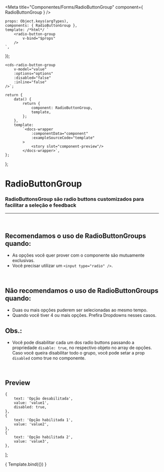 
<Meta
	title="Componentes/Forms/RadioButtonGroup"
	component={ RadioButtonGroup }
/>

	props: Object.keys(argTypes),
	components: { RadioButtonGroup },
	template: /*html*/ `
		<radio-button-group
			v-bind="$props" 
		/>
	`,
});

	<cds-radio-button-group
		v-model="value"
		:options="options"
		:disabled="false"
		:inline="false"
	/>`;

	return {
		data() {
			return {
				component: RadioButtonGroup,
				template,
			};
		},
		template:
			`<docs-wrapper
				:componentData="component"
				:exampleSourceCode="template"				
			>
				<story slot="component-preview"/>
			</docs-wrapper>`,
	};
};

# RadioButtonGroup

### RadioButtonsGroup são radio buttons customizados para facilitar a seleção e feedback
---
<br />

## Recomendamos o uso de RadioButtonGroups quando:
- As opções você quer prover com o componente são mutuamente exclusivas.
- Você precisar utilizar um ```<input type="radio" />```.

<br />

## Não recomendamos o uso de RadioButtonGroups quando:
- Duas ou mais opções puderem ser selecionadas ao mesmo tempo.
- Quando você tiver 4 ou mais opções. Prefira Dropdowns nesses casos.

## Obs.:
- Você pode disabilitar cada um dos radio buttons passando a propriedade ```disable: true```, no respectivo objeto
no array de opções. Caso você queira disabilitar todo o grupo, você pode setar a prop ```disabled``` como true no componente.

<br />

## Preview

	{
		text: 'Opção desabilitada',
		value: 'value1',
		disabled: true,
	},
	{
		text: 'Opção habilitada 1',
		value: 'value2',
	},
	{
		text: 'Opção habilitada 2',
		value: 'value3',
	},
];

<Canvas>
	<Story
		name="Radio button group"
		decorators={[docsDecorator]}
		args={{
			options,
			value,
			disabled: false,
			inline: false,
		}}
	>
		{ Template.bind({}) }
	</Story>
</Canvas>

<ArgsTable story="Radio button group" />